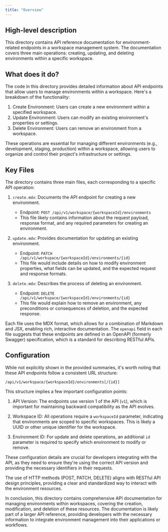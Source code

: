 ```yaml
---
title: "Overview"
---
```


## High-level description

This directory contains API reference documentation for environment-related endpoints in a workspace management system. The documentation covers three main operations: creating, updating, and deleting environments within a specific workspace.

## What does it do?

The code in this directory provides detailed information about API endpoints that allow users to manage environments within a workspace. Here's a breakdown of the functionality:

1. Create Environment: Users can create a new environment within a specified workspace.
2. Update Environment: Users can modify an existing environment's properties or settings.
3. Delete Environment: Users can remove an environment from a workspace.

These operations are essential for managing different environments (e.g., development, staging, production) within a workspace, allowing users to organize and control their project's infrastructure or settings.

## Key Files

The directory contains three main files, each corresponding to a specific API operation:

1. `create.mdx`: Documents the API endpoint for creating a new environment.
   - Endpoint: `POST /api/v1/workspace/{workspaceId}/environments`
   - This file likely contains information about the request payload, response format, and any required parameters for creating an environment.

2. `update.mdx`: Provides documentation for updating an existing environment.
   - Endpoint: `PATCH /api/v1/workspace/{workspaceId}/environments/{id}`
   - This file would include details on how to modify environment properties, what fields can be updated, and the expected request and response formats.

3. `delete.mdx`: Describes the process of deleting an environment.
   - Endpoint: `DELETE /api/v1/workspace/{workspaceId}/environments/{id}`
   - This file would explain how to remove an environment, any preconditions or consequences of deletion, and the expected response.

Each file uses the MDX format, which allows for a combination of Markdown and JSX, enabling rich, interactive documentation. The `openapi` field in each file suggests that these endpoints are defined in an OpenAPI (formerly Swagger) specification, which is a standard for describing RESTful APIs.

## Configuration

While not explicitly shown in the provided summaries, it's worth noting that these API endpoints follow a consistent URL structure:

```
/api/v1/workspace/{workspaceId}/environments[/{id}]
```

This structure implies a few important configuration points:

1. API Version: The endpoints use version 1 of the API (`v1`), which is important for maintaining backward compatibility as the API evolves.

2. Workspace ID: All operations require a `workspaceId` parameter, indicating that environments are scoped to specific workspaces. This is likely a UUID or other unique identifier for the workspace.

3. Environment ID: For update and delete operations, an additional `id` parameter is required to specify which environment to modify or remove.

These configuration details are crucial for developers integrating with the API, as they need to ensure they're using the correct API version and providing the necessary identifiers in their requests.

The use of HTTP methods (POST, PATCH, DELETE) aligns with RESTful API design principles, providing a clear and standardized way to interact with the environment resources.

In conclusion, this directory contains comprehensive API documentation for managing environments within workspaces, covering the creation, modification, and deletion of these resources. The documentation is likely part of a larger API reference, providing developers with the necessary information to integrate environment management into their applications or workflows.